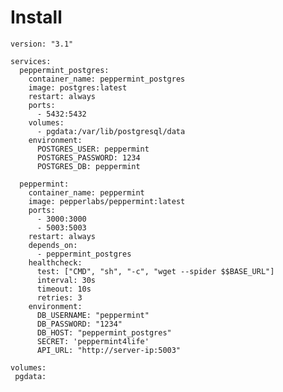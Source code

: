 # Install

```docker
version: "3.1"

services:
  peppermint_postgres:
    container_name: peppermint_postgres
    image: postgres:latest
    restart: always
    ports:
      - 5432:5432
    volumes:
      - pgdata:/var/lib/postgresql/data
    environment:
      POSTGRES_USER: peppermint
      POSTGRES_PASSWORD: 1234
      POSTGRES_DB: peppermint

  peppermint:
    container_name: peppermint
    image: pepperlabs/peppermint:latest
    ports:
      - 3000:3000
      - 5003:5003
    restart: always
    depends_on:
      - peppermint_postgres
    healthcheck:
      test: ["CMD", "sh", "-c", "wget --spider $$BASE_URL"]
      interval: 30s
      timeout: 10s
      retries: 3
    environment:
      DB_USERNAME: "peppermint"
      DB_PASSWORD: "1234"
      DB_HOST: "peppermint_postgres"
      SECRET: 'peppermint4life'
      API_URL: "http://server-ip:5003"

volumes:
 pgdata:
```
